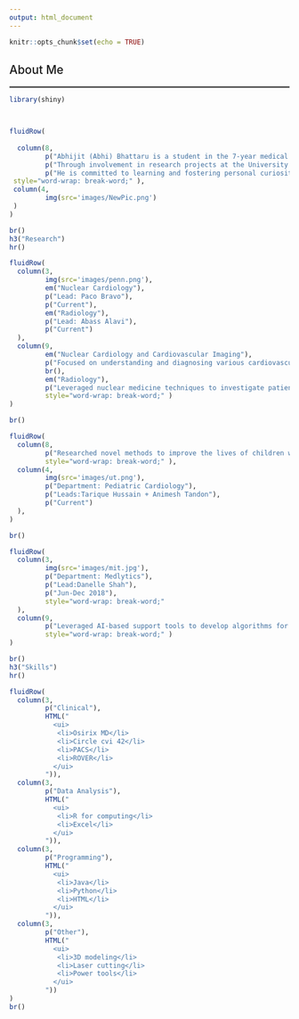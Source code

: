```yaml
---
output: html_document
---
```


```r
knitr::opts_chunk$set(echo = TRUE)
```

```{=html}
<style>
p{
  font-size: 15px;
  margin-bottom: .05em;
}
h2{
font-weight: 500;
}
h3{
font-weight: 500;
}
hr{
border: 1px solid gray;
}
</style>
```

<h2>About Me</h2><hr>
```r
library(shiny)



fluidRow(
  
  column(8,
         p("Abhijit (Abhi) Bhattaru is a student in the 7-year medical program at The College of New Jersey (TCNJ) and Rutgers New Jersey Medical School (NJMS), with experience in research and statistical analysis. He has clinical experience in radiology, cardiology, and cardiovascular imaging with interests in applying emerging concepts of data science into clinical research. " ),br(),
         p("Through involvement in research projects at the University of Pennsylvania and the University of Texas Southwestern, Abhi hopes to fortify his expertise and continue to explore the problems dear to him. At TCNJ, he is currently actively involved as a leader in the Ambassador program, AZ medical society, and other organizations while completing his coursework in Biology. "),br(),
         p("He is committed to learning and fostering personal curiosity in numerous fields in efforts to make a lasting impact on his community. In his free time, he experiments with new skills including piano, origami, and 3D design."),
 style="word-wrap: break-word;" ),
 column(4,
         img(src='images/NewPic.png')
 )
)

br()
h3("Research")
hr()

fluidRow(
  column(3,
         img(src='images/penn.png'),
         em("Nuclear Cardiology"),
         p("Lead: Paco Bravo"),
         p("Current"),
         em("Radiology"),
         p("Lead: Abass Alavi"),
         p("Current")
  ),
  column(9,
         em("Nuclear Cardiology and Cardiovascular Imaging"),
         p("Focused on understanding and diagnosing various cardiovascular conditions using PET, CT, and MRI. Developing institutional database for a comprehensive, prospective study of trends, diagnoses, and treatments of cardiac sarcoidosis."),
         br(),
         em("Radiology"),
         p("Leveraged nuclear medicine techniques to investigate patient susceptibility to various health conditions throughout the body. Used molecular imaging (PET) fused with structural imaging (CT) to determine standard uptake values of radiopharmaceutical tracers (18F-fluorodeoxyglucose (FDG)- and 18F-sodium fluoride (NaF)) using data visualization tools (Osirix MD, ROVER). Developed both scientific research and editorial reviews of current methodologies to advise the future direction of nuclear medicine."),
         style="word-wrap: break-word;" )
)

br()

fluidRow(
  column(8,
         p("Researched novel methods to improve the lives of children with cardiac conditions. Focused on leveraging imaging techniques to draw correlations, especially cardiac Magnetic Resonance Imaging (cMRI) and Cardiac Computed Tomography (CCT). Able to perform advanced ventricular contours (Circle cvi42) and manipulate/manage EHR data (Epic). Improved and developed scripts in Python to analyze automated tissue tracking. Leveraged Virtual Reality (VR) to develop surgical planning and education tools for clinicians and medical students."),
         style="word-wrap: break-word;" ),
  column(4,
         img(src='images/ut.png'),
         p("Department: Pediatric Cardiology"),
         p("Leads:Tarique Hussain + Animesh Tandon"),
         p("Current")
  ),
)

br()

fluidRow(
  column(3,
         img(src='images/mit.jpg'),
         p("Department: Medlytics"),
         p("Lead:Danelle Shah"),
         p("Jun-Dec 2018"),
         style="word-wrap: break-word;"
  ),
  column(9,
         p("Leveraged AI-based support tools to develop algorithms for automated diagnosis. Used clinically reported physiological signals and demographics to identify hypothyroidism (Decision trees, SVM, KNN). Used a series of waveform data to diagnose sleep apnea (CNN, ANN). Used unsupervised learning to detect tumor type and severity in mammogram images (K-means). Detected organ failure in motor vehicle trauma patients using ICU data from Beth Israel Deaconess Medical Center with high success and potential for future implementation."),
         style="word-wrap: break-word;" )
)

br()
h3("Skills")
hr()

fluidRow(
  column(3, 
         p("Clinical"),
         HTML("
           <ui>
            <li>Osirix MD</li>
            <li>Circle cvi 42</li>
            <li>PACS</li>
            <li>ROVER</li>
           </ui>
         ")),
  column(3, 
         p("Data Analysis"),
         HTML("
           <ui>
            <li>R for computing</li>
            <li>Excel</li>
           </ui>
         ")),
  column(3, 
         p("Programming"),
         HTML("
           <ui>
            <li>Java</li>
            <li>Python</li>
            <li>HTML</li>
           </ui>
         ")),
  column(3, 
         p("Other"),
         HTML("
           <ui>
            <li>3D modeling</li>
            <li>Laser cutting</li>
            <li>Power tools</li>
           </ui>
         "))
)
br()
```

